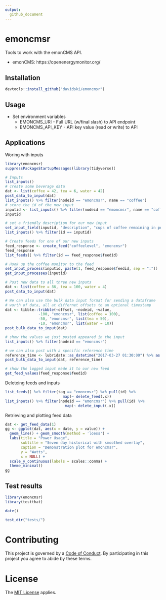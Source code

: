```yaml
---
output:
  github_document
---
```


# emoncmsr

Tools to work with the emonCMS API.

- emonCMS: https://openenergymonitor.org/

## Installation
```r
devtools::install_github("davidski/emoncmsr")
```

## Usage

* Set environment variables
    * EMONCMS_URI - Full URL (w/final slash) to API endpoint
    * EMONCMS_API_KEY - API key value (read or write) to API
    
## Applications

Woring with inputs

```r
library(emoncmsr)
suppressPackageStartupMessages(library(tidyverse))

# Inputs
list_inputs()
# create some beverage data
dat <- list(coffee = 42, tea = 6, water = 42)
post_data_to_input(dat)
list_inputs() %>% filter(nodeid == "emoncmsr", name == "coffee")
# store the id of the new input
inputid <- list_inputs() %>% filter(nodeid == "emoncmsr", name == "coffee") %>% pull(id)
inputid

# set a friendly description for our new input
set_input_field(inputid, "description", "cups of coffee remaining in pot")
list_inputs() %>% filter(id == inputid)

# Create feeds for one of our new inputs
feed_response <- create_feed("coffeelevel", "emoncmsr")
feed_response
list_feeds() %>% filter(id == feed_response$feedid)

# Hook up the coffee monitor to the feed
set_input_process(inputid, paste(1, feed_response$feedid, sep = ":"))
get_input_processes(inputid)

# Post new data to all three new inputs
dat <- list(coffee = 86, tea = 100, water = 4)
post_data_to_input(dat)

# We can also use the bulk data input format for sending a dataframe 
# worth of data, all at differnet offsets to an optional timestamp
dat <- tibble::tribble(~offset, ~nodeid, ~value,
               -100, "emoncmsr", list(coffee = 100),
               -50, "emoncmsr", list(tea = 50),
               -10, "emoncmsr", list(water = 10))
post_bulk_data_to_input(dat)

# show the values we just posted appeared in the input
list_inputs() %>% filter(nodeid == "emoncmsr")

# we can also post with a specific reference time
reference_time <- lubridate::as_datetime("2017-03-27 01:30:00") %>% as.integer()
post_bulk_data_to_input(dat, reference_time)

# show the logged input made it to our new feed
get_feed_values(feed_response$feedid)
```

Deleteing feeds and inputs
```r
list_feeds() %>% filter(tag == "emoncmsr") %>% pull(id) %>% 
                          map(~ delete_feed(.x))
list_inputs() %>% filter(nodeid == "emoncmsr") %>% pull(id) %>% 
                           map(~ delete_input(.x))
```

Retrieving and plotting feed data
```r
dat <- get_feed_data(1)
gg <- ggplot(dat, aes(x = date, y = value)) + 
  geom_line() + geom_smooth(method = 'loess') +
  labs(title = "Power Usage", 
       subtitle = "Seven day historical with smoothed overlay",
       caption = "Demonstration plot for emoncmsr",
       y = "Watts", 
       x = NULL) +
  scale_y_continuous(labels = scales::comma) +
  theme_minimal()
gg
```

## Test results

```r
library(emoncmsr)
library(testthat)

date()

test_dir("tests/")
```

# Contributing

This project is governed by a [Code of Conduct](./CODE_OF_CONDUCT.md). By 
participating in this project you agree to abide by these terms.

# License

The [MIT License](LICENSE) applies.
